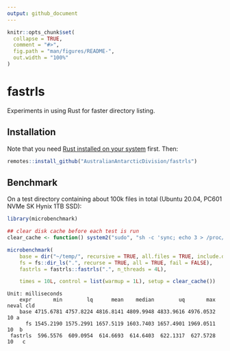 ```yaml
---
output: github_document
---
```


<!-- README.md is generated from README.Rmd. Please edit that file -->

```r
knitr::opts_chunk$set(
  collapse = TRUE,
  comment = "#>",
  fig.path = "man/figures/README-",
  out.width = "100%"
)
```

# fastrls

<!-- badges: start -->
<!-- badges: end -->

Experiments in using Rust for faster directory listing.

## Installation

Note that you need [Rust installed on your system](https://www.rust-lang.org/tools/install) first. Then:

``` r
remotes::install_github("AustralianAntarcticDivision/fastrls")

```


## Benchmark

On a test directory containing about 100k files in total (Ubuntu 20.04, PC601 NVMe SK Hynix 1TB SSD):

```r
library(microbenchmark)

## clear disk cache before each test is run
clear_cache <- function() system2("sudo", "sh -c 'sync; echo 3 > /proc/sys/vm/drop_caches'")

microbenchmark(
    base = dir("~/temp/", recursive = TRUE, all.files = TRUE, include.dirs = TRUE),
    fs = fs::dir_ls(".", recurse = TRUE, all = TRUE, fail = FALSE),
    fastrls = fastrls::fastrls(".", n_threads = 4L),

    times = 10L, control = list(warmup = 1L), setup = clear_cache())

```

```
Unit: milliseconds
    expr       min        lq      mean    median        uq       max neval cld
    base 4715.6781 4757.8224 4816.8141 4809.9948 4833.9616 4976.0532    10 a
      fs 1545.2190 1575.2991 1657.5119 1603.7403 1657.4901 1969.0511    10  b
 fastrls  596.5576  609.0954  614.6693  614.6403  622.1317  627.5728    10   c

```

